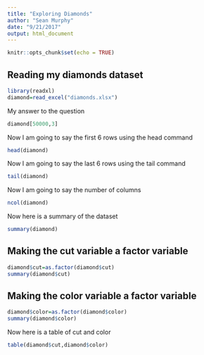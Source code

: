 ```yaml
---
title: "Exploring Diamonds"
author: "Sean Murphy"
date: "9/21/2017"
output: html_document
---
```


```r
knitr::opts_chunk$set(echo = TRUE)
```

## Reading my diamonds dataset

```r
library(readxl)
diamond=read_excel("diamonds.xlsx")
```

My answer to the question

```r
diamond[50000,3]
```

Now I am going to say the first 6 rows using the head command

```r
head(diamond)
```

Now I am going to say the last 6 rows using the tail command

```r
tail(diamond)
```

Now I am going to say the number of columns

```r
ncol(diamond)
```

Now here is a summary of the dataset

```r
summary(diamond)
```

## Making the cut variable a factor variable 

```r
diamond$cut=as.factor(diamond$cut)
summary(diamond$cut)
```

## Making the color variable a factor variable

```r
diamond$color=as.factor(diamond$color)
summary(diamond$color)
```

Now here is a table of cut and color

```r
table(diamond$cut,diamond$color)
```

